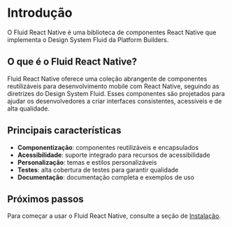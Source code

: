 # Introdução

O Fluid React Native é uma biblioteca de componentes React Native que implementa o Design System Fluid da Platform Builders.

## O que é o Fluid React Native?

Fluid React Native oferece uma coleção abrangente de componentes reutilizáveis para desenvolvimento mobile com React Native, seguindo as diretrizes do Design System Fluid. Esses componentes são projetados para ajudar os desenvolvedores a criar interfaces consistentes, acessíveis e de alta qualidade.

## Principais características

- **Componentização**: componentes reutilizáveis e encapsulados
- **Acessibilidade**: suporte integrado para recursos de acessibilidade
- **Personalização**: temas e estilos personalizáveis
- **Testes**: alta cobertura de testes para garantir qualidade
- **Documentação**: documentação completa e exemplos de uso

## Próximos passos

Para começar a usar o Fluid React Native, consulte a seção de [Instalação](/guide/installation). 